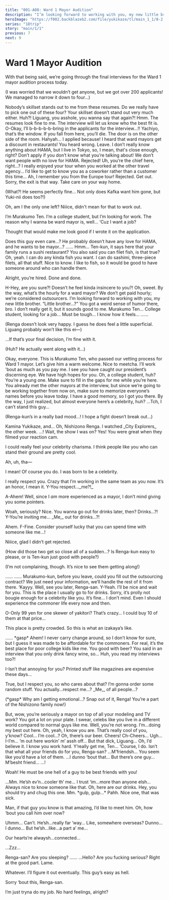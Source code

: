 ```yaml
---
title: "001-A08: Ward 1 Mayor Audition"
description: "I’m looking forward to working with you, my new little brother."
heroImage: "https://f002.backblazeb2.com/file/yukikaze/tl/main_1_1/8-2.jpg"
series: "18trip"
story: "main/1/1"
previous: 7
next: 9
---
```



# Ward 1 Mayor Audition

<Divider loc="HAMA Tours - Meeting Room" />

<StoryImg src="https://f002.backblazeb2.com/file/yukikaze/tl/main_1_1/8-1.jpg" alt="1" />

<Bubble character="Kafka">
With that being said, we’re going through the final interviews for the Ward 1 mayor audition process today.
</Bubble>

<Bubble mc>
<p class="t">(I was worried that we wouldn’t get anyone, but we got over 200 applicants! We managed to narrow it down to four…)</p>
</Bubble>

<Bubble character="Renga">
Nobody’s skillset stands out to me from these resumes. Do we really have to pick one out of these four?
</Bubble>

<Bubble character="Liguang">
Your skillset doesn’t stand out very much either.
</Bubble>

<Bubble character="Renga">
Huh?! Liguang, you asshole, you wanna say that again?!
</Bubble>

<Bubble character="Yukikaze">
Hmm. The resumes look fine to me. The interview will let us know who the best fit is.
</Bubble>

<Bubble character="Yachiyo">
O-Okay, I’ll b-b-b-b-b-bring in the applicants for the interview…!!
</Bubble>

<Bubble character="Kafka">
Yachiyo, that’s the window. If you fall from here, you’ll die. The door is on the other side of the room.
</Bubble>

<Bubble character="Yachiyo">
Hahyah…
</Bubble>

<Bubble character="Applicant A">
I applied because! I heard that ward mayors get a discount in restaurants!
</Bubble>

<Bubble character="Liguang">
You heard wrong. Leave.
</Bubble>

<Bubble character="Applicant B">
I don’t really know anything about HAMA, but I live in Tokyo, so, I mean, that's close enough, right?
</Bubble>

<Bubble character="Renga">
Don’t apply if you don’t know what you’re talking about! We don’t want people with no love for HAMA. Rejected!
</Bubble>

<Bubble character="Applicant C">
Uh, you’re the chief here, right…? I really enjoyed your tour when you worked at the other travel agency… I’d like to get to know you as a coworker rather than a customer this time…
</Bubble>

<Bubble mc>
Ah, I remember you from the Europe tour!
</Bubble>

<Bubble character="Kafka">
Rejected. Get out.
</Bubble>

<Bubble character="Yukikaze">
Sorry, the exit is that way. Take care on your way home.
</Bubble>

<Bubble mc>
<p class="t">(What?! He seems perfectly fine… Not only does Kafka want him gone, but Yuki-nii does too?!)</p>
</Bubble>

<StoryImg src="https://f002.backblazeb2.com/file/yukikaze/tl/main_1_1/8-2.jpg" alt="2" />

<Bubble character="Ten" name="???">
Oh, am I the only one left? Niiice, didn't mean for that to work out.

I’m Murakumo Ten. I’m a college student, but I’m looking for work. The reason why I wanna be ward mayor is, well… ‘Cuz I want a job?

Thought that would make me look good if I wrote it on the application.
</Bubble>

<Bubble character="Renga">
Does this guy even care…? He probably doesn’t have any love for HAMA, and he wants to be mayor…?
</Bubble>

<Bubble character="Liguang">
……
</Bubble>

<Bubble character="Kafka">
Hmm… Ten-kun, it says here that your family runs a sushi restaurant? You also said you can filet fish, is that true?
</Bubble>

<Bubble character="Ten">
Oh, yeah. I can do any kinda fish you want. I can do sashimi, three-piece filets, all that stuff.
</Bubble>

<Bubble character="Kafka">
Nice to know. I like to fish, so it would be good to have someone around who can handle them.

Alright, you’re hired. Done and done.
</Bubble>

<Bubble character="Renga">
H-Hey, are you sure?! Doesn’t he feel kinda insincere to you?!
</Bubble>

<Bubble character="Ten">
Oh, sweet. By the way, what’s the hourly for a ward mayor?
</Bubble>

<Bubble character="Yukikaze">
We don’t get paid hourly; we’re considered outsourcers. I’m looking forward to working with you, my new little brother.
</Bubble>

<Bubble character="Ten">
“Little brother…?” You got a weird sense of humor there, bro. I don’t really get it, but it sounds good to me.
</Bubble>

<Bubble character="Yachiyo">
Murakumo Ten… College student, looking for a job… Must be tough… I know how it feels…
</Bubble>

<Bubble character="Renga">
……
</Bubble>

<Bubble mc>
<p class="t">(Renga doesn’t look very happy. I guess he does feel a little superficial. Liguang probably won’t like this ei&NoBreak;—)</p>
</Bubble>

<Bubble character="Liguang">
…If that’s your final decision, I’m fine with it.
</Bubble>

<Bubble mc>
<p class="t">(Huh? He actually went along with it…)</p>
</Bubble>

<Divider loc="HAMA Tours - Office Floor" />

<StoryImg src="https://f002.backblazeb2.com/file/yukikaze/tl/main_1_1/8-3.jpg" alt="3" />

<Bubble character="Kafka">
Okay, everyone. This is Murakumo Ten, who passed our vetting process for Ward 1 mayor. Let’s give him a warm welcome.
</Bubble>

<Bubble character="Ten">
Nice to meetcha. I’ll work 'bout as much as you pay me.
</Bubble>

<Bubble character="Sakujiro">
I see you have caught our president’s discerning eye. We have high hopes for you.
</Bubble>

<Bubble character="Daniel">
Oh, a college student, huh? You’re a young one. Make sure to fill in the gaps for me while you’re here.
</Bubble>

<Bubble character="Kafka">
You already met the other mayors at the interview, but since we’re going to be working together from now on, make sure to memorize everyone’s names before you leave today.
</Bubble>

<Bubble character="Ten">
I have a good memory, so I got you there. By the way, I just realized, but almost everyone here’s a celebrity, huh?
</Bubble>

<Bubble character="Renga">
…Tch, I can’t stand this guy…
</Bubble>

<Bubble mc>
<p class="t">(Renga-kun’s in a really bad mood…! I hope a fight doesn’t break out…)</p>
</Bubble>

<Bubble character="Ten">
Kamina Yukikaze, and… Oh, Nishizono Renga. I watched _City Explorers_ the other week.
</Bubble>

<Bubble character="Renga">
…! Wait, the show I was on?
</Bubble>

<Bubble character="Ten">
Yes! You were great when they filmed your reaction cam.

I could really feel your celebrity charisma. I think people like you who can stand their ground are pretty cool.
</Bubble>

<StoryImg src="https://f002.backblazeb2.com/file/yukikaze/tl/main_1_1/8-4.jpg" alt="4" />

<Bubble character="Renga">
Ah, uh, tha&NoBreak;—

I mean! Of course you do. I was born to be a celebrity.
</Bubble>

<Bubble character="Ten">
I really respect you. Crazy that I’m working in the same team as you now. It’s an honor, I mean it.
</Bubble>

<Bubble character="Renga">
Y-You respect…_me?!_

A-Ahem! Well, since I _am_ more experienced as a mayor, I don’t mind giving you some pointers.
</Bubble>

<Bubble character="Ten">
Woah, seriously? Nice. You wanna go out for drinks later, then?
</Bubble>

<Bubble character="Renga">
Drinks…?! Y-You’re inviting me… _Me,_ out for drinks…?!

Ahem. F-Fine. Consider yourself lucky that you can spend time with someone like me…!
</Bubble>

<Bubble character="Ten">
Niiice, glad I didn’t get rejected.
</Bubble>

<Bubble mc>
<p class="t">(How did those two get so close all of a sudden…? Is Renga-kun easy to please, or is Ten-kun just good with people?)</p>

<p class="t">(I’m not complaining, though. It’s nice to see them getting along!)</p>
</Bubble>

<StoryImg src="https://f002.backblazeb2.com/file/yukikaze/tl/main_1_1/8-5.jpg" alt="5" />

<Bubble character="Liguang">
……
</Bubble>

<Bubble character="Ten">
……
</Bubble>

<Bubble character="Nayuki">
Murakumo-kun, before you leave, could you fill out the outsourcing contract? We just need your information, we’ll handle the rest of it from there.
</Bubble>

<Bubble character="Ten">
‘Kayyy. Well, see you later, Renga-san.
</Bubble>

<Bubble character="Renga">
Y-Yeah. I’ll be nice and wait for you.
</Bubble>

<Divider loc="Budget-Friendly Izakaya" />

<StoryImg src="https://f002.backblazeb2.com/file/yukikaze/tl/main_1_1/8-6.jpg" alt="6" />

<Bubble character="Ten">
This is the place I usually go to for drinks. Sorry, it’s prolly not bougie enough for a celebrity like you.
</Bubble>

<Bubble character="Renga">
It’s fine… I don’t mind. Even I should experience the commoner life every now and then.

O-Only 99 yen for one skewer of yakitori? That’s crazy… I could buy 10 of them at that price…

This place is pretty crowded. So this is what an izakaya’s like.
</Bubble>

<Bubble character="Ten">
……
</Bubble>

<Bubble character="Renga">
&ast;gasp&ast; Ahem! I never carry change around, so I don’t know for sure, but I guess it was made to be affordable for the commoners.
</Bubble>

<Bubble character="Ten">
For real, it’s the best place for poor college kids like me. You good with beer? You said in an interview that you only drink fancy wine, so…
</Bubble>

<Bubble character="Renga">
Huh, you read my interviews too?!

I-Isn’t that annoying for you? Printed stuff like magazines are expensive these days…
</Bubble>

<Bubble character="Ten">
True, but I respect you, so who cares about that? I’m gonna order some random stuff.
</Bubble>

<Bubble character="Renga">
You actually…respect me…? _Me,_ of all people…?

<p class="t">(&ast;gasp&ast; Why am I getting emotional…? Snap out of it, Renga! You’re a part of the Nishizono family now!)</p>
</Bubble>

<Bubble character="Ten">
But, wow, you’re seriously a mayor on top of all your modeling and TV work? You got a lot on your plate. I swear, celebs like you live in a different world compared to normal guys like me.
</Bubble>

<Bubble character="Renga">
Well, you’re not wrong. I’m…doing my best out here.
</Bubble>

<Bubble character="Ten">
Oh, yeah, I know you are. That’s really cool of you, y’know?
</Bubble>

<Bubble character="Renga">
Cool… I’m cool…?
</Bubble>

<Bubble character="Ten">
Oh, there’s our beer. Cheers!
</Bubble>

<Bubble character="Renga">
Ch-Cheers…
</Bubble>

<Divider timeskip />

<StoryImg src="https://f002.backblazeb2.com/file/yukikaze/tl/main_1_1/8-7.jpg" alt="7" />

<Bubble character="Renga">
Ugh… I-I’m… ’m out here workin’ m’ assh off… But that dick, Liguang…
</Bubble>

<Bubble character="Ten">
Oh, I’d believe it. I know you work hard.
</Bubble>

<Bubble character="Renga">
Y’really get me, Ten…
</Bubble>

<Bubble character="Ten">
‘Course, I do. Isn’t that what all your friends do for you, Renga-san?
</Bubble>

<Bubble character="Renga">
…M’friendsh…
</Bubble>

<Bubble character="Ten">
You seem like you’d have a lot of them.
</Bubble>

<Bubble character="Renga">
…I dunno ‘bout that… But there’s one guy… M’besht friend…
</Bubble>

<Bubble character="Ten">
…!

Woah! He must be one hell of a guy to be best friends with you!
</Bubble>

<Bubble character="Renga">
…Mm. He’sh ev’n…cooler th’ me… I trust ‘im…more than anyone elsh…
</Bubble>

<Bubble character="Ten">
Always nice to know someone like that. Oh, here are our drinks. Hey, you should try and chug this one.
</Bubble>

<Bubble character="Renga">
Mm. &ast;gulp, gulp…&ast; Pahh.
</Bubble>

<Bubble character="Ten">
Nice one, that was sick.

Man, if that guy you know is that amazing, I’d like to meet him. Oh, how ‘bout you call him over now?
</Bubble>

<Bubble character="Renga">
Uhmm… Can’t. He’sh…really far ‘way…
</Bubble>

<Bubble character="Ten">
Like, somewhere overseas?
</Bubble>

<Bubble character="Renga">
Dunno… I dunno… But he’sh…like…a part a’ me…

Our hearts’re alwaysh…connected…

…Zzz…
</Bubble>

<Bubble character="Ten">
Renga-san? Are you sleeping?
</Bubble>

<Bubble character="Renga">
……
</Bubble>

<Bubble character="Ten">
…Hello?
</Bubble>

<StoryImg src="https://f002.backblazeb2.com/file/yukikaze/tl/main_1_1/8-8.jpg" alt="8" />

<Bubble character="Ten">
Are you fucking serious? Right at the good part. Lame.

Whatever. I’ll figure it out eventually. This guy’s easy as hell.

Sorry ‘bout this, Renga-san.

I’m just tryna do my job. No hard feelings, alright?
</Bubble>
